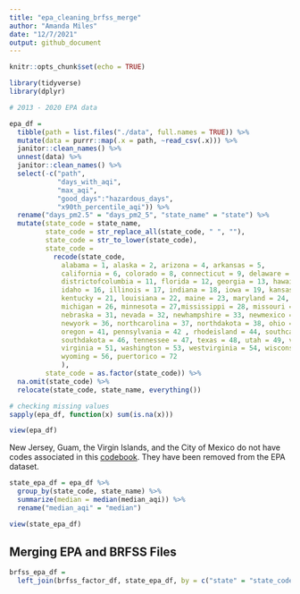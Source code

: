 ---
title: "epa_cleaning_brfss_merge"
author: "Amanda Miles"
date: "12/7/2021"
output: github_document
---

```{r setup, include=FALSE}
knitr::opts_chunk$set(echo = TRUE)

library(tidyverse)
library(dplyr)

```

```{r, combined}

# 2013 - 2020 EPA data

epa_df = 
  tibble(path = list.files("./data", full.names = TRUE)) %>% 
  mutate(data = purrr::map(.x = path, ~read_csv(.x))) %>% 
  janitor::clean_names() %>%
  unnest(data) %>%
  janitor::clean_names() %>%
  select(-c("path",
            "days_with_aqi",
            "max_aqi",
            "good_days":"hazardous_days", 
            "x90th_percentile_aqi")) %>%
  rename("days_pm2.5" = "days_pm2_5", "state_name" = "state") %>%
  mutate(state_code = state_name,
         state_code = str_replace_all(state_code, " ", ""),
         state_code = str_to_lower(state_code),
         state_code =  
           recode(state_code, 
             alabama = 1, alaska = 2, arizona = 4, arkansas = 5, 
             california = 6, colorado = 8, connecticut = 9, delaware = 10,
             districtofcolumbia = 11, florida = 12, georgia = 13, hawaii = 15, 
             idaho = 16, illinois = 17, indiana = 18, iowa = 19, kansas = 20, 
             kentucky = 21, louisiana = 22, maine = 23, maryland = 24, massachusetts = 25, 
             michigan = 26, minnesota = 27,mississippi = 28, missouri = 29, montana = 30, 
             nebraska = 31, nevada = 32, newhampshire = 33, newmexico = 35,
             newyork = 36, northcarolina = 37, northdakota = 38, ohio = 39, oklahoma = 40, 
             oregon = 41, pennsylvania = 42 , rhodeisland = 44, southcarolina = 45, 
             southdakota = 46, tennessee = 47, texas = 48, utah = 49, vermont = 50,
             virginia = 51, washington = 53, westvirginia = 54, wisconsin = 55, 
             wyoming = 56, puertorico = 72
             ),
         state_code = as.factor(state_code)) %>%
  na.omit(state_code) %>%
  relocate(state_code, state_name, everything())

# checking missing values
sapply(epa_df, function(x) sum(is.na(x)))

view(epa_df)

```

New Jersey, Guam, the Virgin Islands, and the City of Mexico do not have codes associated in this [codebook](https://www.cdc.gov/brfss/annual_data/2019/pdf/codebook19_llcp-v2-508.HTML). They have been removed from the EPA dataset.

```{r, median_aqi}

state_epa_df = epa_df %>%
  group_by(state_code, state_name) %>%
  summarize(median = median(median_aqi)) %>%
  rename("median_aqi" = "median") 

view(state_epa_df)

```

## Merging EPA and BRFSS Files

```{r}

brfss_epa_df = 
  left_join(brfss_factor_df, state_epa_df, by = c("state" = "state_code"))

```

















